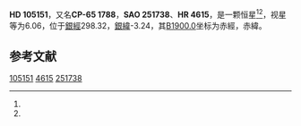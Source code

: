 {{Starbox begin
| name = HD 105151
}}
{{Starbox observe
| epoch = [[J2000.0|J2000.0]]
| constell = {{星座名待查}}<ref name=SIMBAD>{{cite web
 | url=http://simbad.u-strasbg.fr/simbad/sim-id?Ident=HR+4615
 | title=Pulsating variable Star
 | publisher=Centre de Données astronomiques de Strasbourg
 | work=SIMBAD
 | accessdate=2012-07-13
 | archive-date=2019-08-06
 | archive-url=https://web.archive.org/web/20190806050004/http://simbad.u-strasbg.fr/simbad/sim-id?Ident=HR+4615
 | dead-url=no
 }}</ref><ref name=DATA>{{cite web
 | url=http://vizier.u-strasbg.fr/viz-bin/VizieR-5?-out.add=.&-source=5050&-corr=PK=HR&-out.max=9999&HR=4615
 | title=VizieR Detailed Page
 | accessdate=2012-07-13
 | archive-date=2016-03-04
 | archive-url=https://web.archive.org/web/20160304224054/http://vizier.u-strasbg.fr/viz-bin/VizieR-5?-out.add=.&-source=5050&-corr=PK=HR&-out.max=9999&HR=4615
 | dead-url=no
 }}</ref>
| 星官 = 
| ra = {{RA|12|6|23.1}}<ref name=SIMBAD /><ref name=DATA />
| dec = {{DEC|-65|42|33}}<ref name=SIMBAD /><ref name=DATA />
| appmag_v = 6.06<ref name=SIMBAD /><ref name=DATA />
}}
{{Starbox character
| class = G8-K0III+A3-5V<ref name=SIMBAD /><ref name=DATA />
| b-v = 0.65<ref name=SIMBAD /><ref name=DATA />
| u-b = 0.4<ref name=SIMBAD /><ref name=DATA />
| r-i = <ref name=SIMBAD /><ref name=DATA />
| variable = 
}}
{{Starbox astrometry
| radial_v = 0.4
| prop_mo_ra = -4
| parallax = 
| p_error = 
}}
{{Starbox catalog
| names =CP-65 1788，[[SAO星表|SAO]] 251738，[[HD星表|HD]] 105151，[[HR星表|HR]] 4615}}
{{Starbox reference |Simbad=HR+4615}}
{{Starbox end}}

'''HD 105151'''，又名'''CP-65 1788'''，'''SAO 251738'''、'''HR 4615'''，是一颗恒星<ref name=SIMBAD /><ref name=DATA />，视星等为6.06，位于[[銀道座標系|銀經]]298.32，[[銀道座標系|銀緯]]-3.24，其[[B1900.0|B1900.0]]坐标为赤經{{RA|12|1|11.7}}，赤緯{{DEC|-65|-3.24|8}}。

== 参考文献 ==
{{reflist}}

{{star-stub}}

[[Category:HD和HDE天體|105151]]
[[Category:HR天體|4615]]
[[Category:SAO天體|251738]]